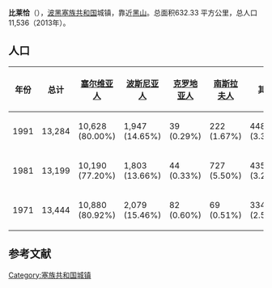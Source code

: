 {{Infobox settlement
| name                    = 比莱恰
| native_name             = Bileća<br>{{lang|sr|Билећа}}
| settlement_type         = 市镇
| image_skyline           = Bilecko Jezero.jpg
| imagesize               = 
| image_caption           = 比莱恰湖
| image_flag              = Flag of the Duchy of Saint Sava.svg
| flag_size               = 
| image_shield            = 
| shield_size             = 
| pushpin_map             = Bosnia
| pushpin_label_position  = 
| pushpin_map_caption     = 在波黑的位置
| latd  = 42 |latm  =52 |lats  = |latNS  = N 
| longd =18   |longm =26 |longs = |longEW = E 
| coordinates_type        = region:ES_type:city
| coordinates_display     = inline,title
| image_map               = Bileća municipality.svg
| map_caption             = 在波黑的位置
| subdivision_type        = 国家
| subdivision_name        = 波黑
| subdivision_type1       = [[波斯尼亚和黑塞哥维那政区|政治实体]]
| subdivision_name1       = [[塞族共和国|塞族共和国]]
| area_total_km2          = 632.33 
| elevation_m             = 
| population_total        = 11536
| population_as_of        = 2013
| population_density_km2  = auto
| timezone1               = [[欧洲中部时间|CET]]
| utc_offset1             = +1
| timezone1_DST           = [[欧洲中部夏令时间|CEST]]
| utc_offset1_DST         = +2
| postal_code_type        = 邮编
| postal_code             = 
| footnotes               = 
}}
'''比莱恰'''（{{lang-sr|Билећа}}），[[波黑|波黑]][[塞族共和国|塞族共和国]]城镇，靠近[[黑山|黑山]]。总面积632.33 平方公里，总人口11,536（2013年）。

==人口==
{| class=wikitable
|- bgcolor="#efefef"
! 年份 !! 总计 !! [[塞尔维亚人|塞尔维亚人]] !! [[波斯尼亚人|波斯尼亚人]] !! [[克罗地亚人|克罗地亚人]] !! [[南斯拉夫人|南斯拉夫人]] !! 其他
|-
|1991 || 13,284 || 10,628 (80.00%) || 1,947 (14.65%) || 39 (0.29%) || 222 (1.67%) || 448 (3.37%)
|-
|1981 || 13,199 || 10,190 (77.20%) || 1,803 (13.66%) || 44 (0.33%) || 727 (5.50%) || 435 (3.29%)
|-
|1971 || 13,444 || 10,880 (80.92%)|| 2,079 (15.46%)  || 82 (0.60%) || 69 (0.51%) || 334 (2.51%)
|}

==参考文献==
{{reflist}}

[[Category:塞族共和国城镇|Category:塞族共和国城镇]]